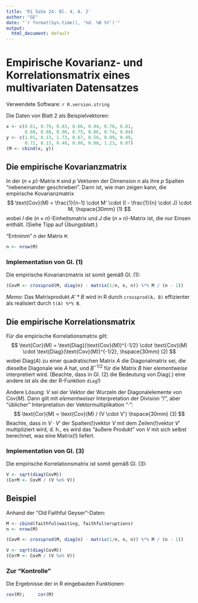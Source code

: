 ```yaml
---
title: 'R1 SoSe 24: Bl. 4, A. 2'
author: "GE"
date: "`r format(Sys.time(), '%d. %B %Y')`"
output:
  html_document: default
---
```


# Empirische Kovarianz- und Korrelationsmatrix eines multivariaten Datensatzes

Verwendete Software: `r R.version.string`

Die Daten von Blatt 2 als Beispielvektoren:
```r
x <- c(0.61, 0.79, 0.83, 0.66, 0.94, 0.78, 0.81,
       0.60, 0.88, 0.90, 0.75, 0.86, 0.74, 0.84)
y <- c(1.01, 0.13, 1.73, 0.67, 0.56, 0.99, 0.49,
       0.72, 0.13, 0.48, 0.98, 0.08, 1.23, 0.87)
(M <- cbind(x, y))
```

## Die empirische Kovarianzmatrix

In der $(n \times p)$-Matrix `M` sind $p$ Vektoren der Dimension $n$ als
ihre $p$ Spalten "nebeneinander geschrieben". Dann ist, wie man zeigen
kann, die empirische Kovarianzmatrix
$$
 \text{Cov}(M) = \frac{1}{n-1} \cdot M' \cdot (I - \frac{1}{n} \cdot J) \cdot M,
 \hspace{30mm} (1)
$$
wobei $I$ die $(n \times n)$-Einheitsmatrix und $J$ die $(n \times n)$-Matrix
ist, die nur Einsen enthält. (Siehe Tipp auf Übungsblatt.)


"Entnimm" $n$ der Matrix `M`:
```r
n <- nrow(M)
```

### Implementation von Gl. (1)

Die empirische Kovarianzmatrix ist somit gemäß Gl. (1):
```r
(CovM <- crossprod(M, diag(n) - matrix(1/n, n, n)) %*% M / (n - 1))
```
*Memo:* Das Matrixprodukt $A' * B$ wird in R durch `crossprod(A, B)`
effizienter als realisiert durch `t(A) %*% B`.



## Die empirische Korrelationsmatrix

Für die empirische Korrelationsmatrix gilt:
$$
 \text{Cor}(M) = \text{Diag}(\text{Cov}(M))^{-1/2} \cdot \text{Cov}(M) \cdot
                 \text{Diag}(\text{Cov}(M))^{-1/2},
 \hspace{30mm} (2)
$$
wobei Diag$(A)$ zu einer quadratischen Matrix $A$ die Diagonalmatrix sei,
die dieselbe Diagonale wie $A$ hat, und $B^{-1/2}$ für die Matrix $B$ hier
_elementweise_ interpretiert wird. (Beachte, dass in Gl. (2) die Bedeutung
von Diag(.) eine andere ist als die der R-Funktion `diag`!)

Andere Lösung: $V$ sei der Vektor der Wurzeln der Diagonalelemente von
Cov$(M)$. Dann gilt mit _elementweiser_ Interpretation der Division "/",
aber "üblicher" Interpretation der Vektormultiplikation "$\cdot$":
$$
 \text{Cor}(M) = \text{Cov}(M) / (V \cdot V')
  \hspace{30mm} (3)
$$
Beachte, dass in $V \cdot V'$ der Spalten(!)vektor $V$ mit dem
Zeilen(!)vektor $V'$ multipliziert wird, d. h., es wird das "äußere
Produkt" von $V$ mit sich selbst berechnet, was eine Matrix(!) liefert.


### Implementation von Gl. (3)

Die empirische Korrelationsmatrix ist somit gemäß Gl. (3):
```r
V <- sqrt(diag(CovM))
(CorM <- CovM / (V %o% V))
```


## Beispiel

Anhand der "Old Faithful Geyser"-Daten:
```r
M <- cbind(faithful$waiting, faithful$eruptions)
n <- nrow(M)

(CovM <- crossprod(M, diag(n) - matrix(1/n, n, n)) %*% M / (n - 1))

V <- sqrt(diag(CovM))
(CorM <- CovM / (V %o% V))
```

### Zur "Kontrolle"

Die Ergebnisse der in R eingebauten Funktionen:
```r
cov(M);     cor(M)
```
